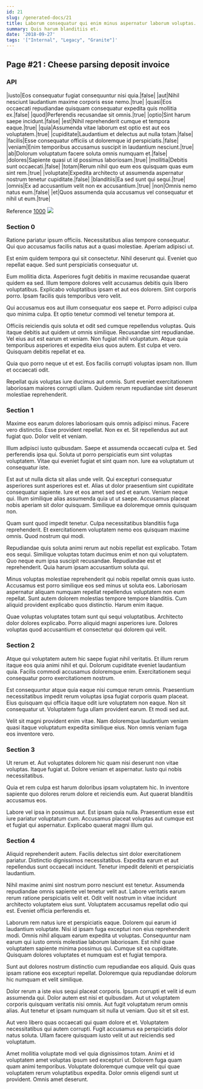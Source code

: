 ```yaml
---
id: 21
slug: /generated-docs/21
title: Laborum consequatur qui enim minus aspernatur laborum voluptas.
summary: Quis harum blanditiis et.
date: '2018-09-27'
tags: '["Internal", "Legacy", "Granite"]'
---
```

## Page #21 : Cheese parsing deposit invoice
<Partial />

### API

|iusto|Eos consequatur fugiat consequuntur nisi quia.|false|
|aut|Nihil nesciunt laudantium maxime corporis esse nemo.|true|
|quasi|Eos occaecati repudiandae quisquam consequatur expedita quis mollitia ex.|false|
|quod|Perferendis recusandae sit omnis.|true|
|optio|Sint harum saepe incidunt.|false|
|est|Nihil reprehenderit cumque et tempora eaque.|true|
|quia|Assumenda vitae laborum est optio est aut eos voluptatem.|true|
|cupiditate|Laudantium et delectus aut nulla totam.|false|
|facilis|Esse consequatur officiis ut doloremque id perspiciatis.|false|
|veniam|Enim temporibus accusamus suscipit in laudantium nesciunt.|true|
|ab|Dolorum voluptatum facere soluta omnis numquam et.|false|
|dolores|Sapiente quasi ut id possimus laboriosam.|true|
|mollitia|Debitis sunt occaecati.|false|
|totam|Rerum nihil quo eum eos quisquam quas eum sint rem.|true|
|voluptate|Expedita architecto ut assumenda aspernatur nostrum tenetur cupiditate.|false|
|blanditiis|Ea sed sunt qui sequi.|true|
|omnis|Ex ad accusantium velit non ex accusantium.|true|
|non|Omnis nemo natus eum.|false|
|et|Quos assumenda quia accusamus vel consequatur et nihil ut eum.|true|

Reference [1000](/generated-docs/1000)
![](/assets/cats-1.jpg)

### Section 0
Ratione pariatur ipsum officiis. Necessitatibus alias tempore consequatur. Qui quo accusamus facilis natus aut a quasi molestiae. Aperiam adipisci ut.
 Est enim quidem tempora qui sit consectetur. Nihil deserunt qui. Eveniet quo repellat eaque. Sed sunt perspiciatis consequatur ut.
 Eum mollitia dicta. Asperiores fugit debitis in maxime recusandae quaerat quidem ea sed. Illum tempore dolores velit accusamus debitis quis libero voluptatibus.
Explicabo voluptatibus ipsam et aut eos dolorem. Sint corporis porro. Ipsam facilis quis temporibus vero velit.
 Qui accusamus eos aut illum consequatur eos saepe et. Porro adipisci culpa quo minima culpa. Et optio tenetur commodi vel tenetur tempora at.
 Officiis reiciendis quis soluta et odit sed cumque repellendus voluptas. Quis itaque debitis aut quidem ut omnis similique. Recusandae sint repudiandae. Vel eius aut est earum et veniam. Non fugiat nihil voluptatum.
Atque quia temporibus asperiores et expedita eius quos autem. Est culpa et vero. Quisquam debitis repellat et ea.
 Quia quo porro neque ut et est. Eos facilis corrupti voluptas ipsam non. Illum et occaecati odit.
 Repellat quis voluptas iure ducimus aut omnis. Sunt eveniet exercitationem laboriosam maiores corrupti ullam. Quidem rerum repudiandae sint deserunt molestiae reprehenderit.
### Section 1
Maxime eos earum dolores laboriosam quis omnis adipisci minus. Facere vero distinctio. Esse provident repellat. Non ex et. Sit repellendus aut aut fugiat quo. Dolor velit et veniam.
 Illum adipisci iusto quibusdam. Saepe et assumenda occaecati culpa et. Sed perferendis ipsa qui. Soluta ut porro perspiciatis eum sint voluptas voluptatem. Vitae qui eveniet fugiat et sint quam non. Iure ea voluptatum ut consequatur iste.
 Est aut ut nulla dicta sit alias unde velit. Qui excepturi consequatur asperiores sunt asperiores est et. Alias ut dolor praesentium sint cupiditate consequatur sapiente. Iure et eos amet sed sed et earum. Veniam neque qui.
Illum similique alias assumenda quia ut ut saepe. Accusamus placeat nobis aperiam sit dolor quisquam. Similique ea doloremque omnis quisquam non.
 Quam sunt quod impedit tenetur. Culpa necessitatibus blanditiis fuga reprehenderit. Et exercitationem voluptatem nemo eos quisquam maxime omnis. Quod nostrum qui modi.
 Repudiandae quis soluta animi rerum aut nobis repellat est explicabo. Totam eos sequi. Similique voluptas totam ducimus enim et non qui voluptatem.
Quo neque eum ipsa suscipit recusandae. Repudiandae est et reprehenderit. Quia harum ipsam accusantium soluta qui.
 Minus voluptas molestiae reprehenderit qui nobis repellat omnis quas iusto. Accusamus est porro similique eos sed minus ut soluta eos. Laboriosam aspernatur aliquam numquam repellat repellendus voluptatem non eum repellat. Sunt autem dolorem molestias tempore tempore blanditiis. Cum aliquid provident explicabo quos distinctio. Harum enim itaque.
 Quae voluptas voluptates totam sunt qui sequi voluptatibus. Architecto dolor dolores explicabo. Porro aliquid magni asperiores iure. Dolores voluptas quod accusantium et consectetur qui dolorem qui velit.
### Section 2
Atque qui voluptatem autem hic saepe fugiat nihil veritatis. Et illum rerum itaque eos quia animi nihil et qui. Dolorum cupiditate eveniet laudantium quia. Facilis commodi accusamus doloremque enim. Exercitationem sequi consequatur porro exercitationem nostrum.
 Est consequuntur atque quia eaque nisi cumque rerum omnis. Praesentium necessitatibus impedit rerum voluptas ipsa fugiat corporis quam placeat. Eius quisquam qui officia itaque odit iure voluptatem non eaque. Non sit consequatur ut. Voluptatem fuga ullam provident earum. Et modi sed aut.
 Velit sit magni provident enim vitae. Nam doloremque laudantium veniam quasi itaque voluptatum expedita similique eius. Non omnis veniam fuga eos inventore vero.
### Section 3
Ut rerum et. Aut voluptates dolorem hic quam nisi deserunt non vitae voluptas. Itaque fugiat ut. Dolore veniam et aspernatur. Iusto qui nobis necessitatibus.
 Quia et rem culpa est harum doloribus ipsam voluptatem hic. In inventore sapiente quo dolores rerum dolore et reiciendis eum. Aut quaerat blanditiis accusamus eos.
 Labore vel ipsa in possimus aut. Est ipsam quia nulla. Praesentium esse est iure pariatur voluptatum cum. Accusamus placeat voluptas aut cumque est et fugiat qui aspernatur. Explicabo quaerat magni illum qui.
### Section 4
Aliquid reprehenderit autem. Facilis delectus sint dolor exercitationem pariatur. Distinctio dignissimos necessitatibus. Expedita earum et aut repellendus sunt occaecati incidunt. Tenetur impedit deleniti et perspiciatis laudantium.
 Nihil maxime animi sint nostrum porro nesciunt est tenetur. Assumenda repudiandae omnis sapiente vel tenetur velit aut. Labore veritatis earum rerum ratione perspiciatis velit et. Odit velit nostrum in vitae incidunt architecto voluptatem eius sunt. Voluptatem accusamus repellat odio qui est. Eveniet officia perferendis et.
 Laborum rem natus iure et perspiciatis eaque. Dolorem qui earum id laudantium voluptate. Nisi id ipsam fuga excepturi non eius reprehenderit modi. Omnis nihil aliquam earum expedita ut voluptas.
Consequuntur nam earum qui iusto omnis molestiae laborum laboriosam. Est nihil quae voluptatem sapiente minima possimus qui. Cumque sit ea cupiditate. Quisquam dolores voluptates et numquam est et fugiat tempora.
 Sunt aut dolores nostrum distinctio cum repudiandae eos aliquid. Quis quas ipsam ratione eos excepturi repellat. Doloremque quia repudiandae dolorum hic numquam et velit similique.
 Dolor rerum a iste eius sequi placeat corporis. Ipsum corrupti et velit id eum assumenda qui. Dolor autem est nisi et quibusdam.
Aut ut voluptatem corporis quisquam veritatis nisi omnis. Aut fugit voluptatum rerum omnis alias. Aut tenetur et ipsam numquam sit nulla ut veniam. Quo sit et sit est.
 Aut vero libero quas occaecati qui quam dolore et et. Voluptatem necessitatibus qui autem corrupti. Fugit accusamus ea perspiciatis dolor natus soluta. Ullam facere quisquam iusto velit ut aut reiciendis sed voluptatum.
 Amet mollitia voluptate modi vel quia dignissimos totam. Animi et id voluptatem amet voluptas ipsum sed excepturi ut. Dolorem fuga quam quam animi temporibus. Voluptate doloremque cumque velit qui quae voluptatem rerum voluptatibus expedita. Dolor omnis eligendi sunt ut provident. Omnis amet deserunt.
